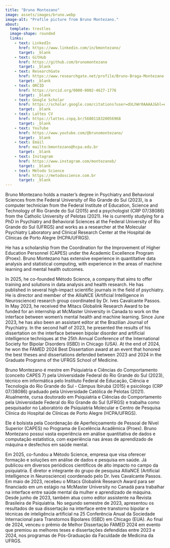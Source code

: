 ```yaml
---
title: "Bruno Montezano"
image: assets/images/bruno.webp
image-alt: "Profile picture from Bruno Montezano."
about: 
  template: trestles
  image-shape: rounded
  links:
    - text: LinkedIn
      href: https://www.linkedin.com/in/bmontezano/
      target: _blank
    - text: GitHub
      href: https://github.com/brunomontezano
      target: _blank
    - text: ResearchGate
      href: https://www.researchgate.net/profile/Bruno-Braga-Montezano
      target: _blank
    - text: ORCID
      href: https://orcid.org/0000-0002-4627-1776
      target: _blank
    - text: Google Scholar
      href: https://scholar.google.com/citations?user=dULhWr0AAAAJ&hl=en
      target: _blank
    - text: Lattes CV
      href: https://lattes.cnpq.br/5680118320056968
      target: _blank
    - text: YouTube
      href: https://www.youtube.com/@brunomontezano/
      target: _blank
    - text: Email
      href: mailto:bmontezano@hcpa.edu.br
      target: _blank
    - text: Instagram
      href: https://www.instagram.com/montezanob/
      target: _blank
    - text: Método Science
      href: https://metodoscience.com.br
      target: _blank
---
```


::: {.content-visible when-profile="english"}
Bruno Montezano holds a master's degree in Psychiatry and Behavioral Sciences
from the Federal University of Rio Grande do Sul (2023), is a computer
technician from the Federal Institute of Education, Science and Technology of
Rio Grande do Sul (2015) and a psychologist (CRP 07/38086) from the Catholic
University of Pelotas (2021). He is currently studying for a PhD in Psychiatry
and Behavioral Sciences at the Federal University of Rio Grande do Sul (UFRGS)
and works as a researcher at the Molecular Psychiatry Laboratory and Clinical
Research Center at the Hospital de Clínicas de Porto Alegre (HCPA/UFRGS).


He has a scholarship from the Coordination for the Improvement of Higher
Education Personnel (CAPES) under the Academic Excellence Program (Proex).
Bruno Montezano has extensive experience in quantitative data analysis and
statistical computing, with experience in the areas of machine learning and
mental health outcomes.

In 2025, he co-founded Método Science, a company that aims to offer training
and solutions in data analysis and health research. He has published in several
high-impact scientific journals in the field of psychiatry. He is director and
member of the AlliaNCE (Artificial Intelligence in Neuroscience) research group
coordinated by Dr. Ives Cavalcante Passos. In May 2023, he received the Mitacs
Globalink Research Award to be funded for an internship at McMaster University
in Canada to work on the interface between women's mental health and machine
learning. Since June 2023, he has also been an assistant editor at the
Brazilian Journal of Psychiatry. In the second half of 2023, he presented the
results of his dissertation on the interface between bipolar disorder and
artificial intelligence techniques at the 25th Annual Conference of the
International Society for Bipolar Disorders (ISBD) in Chicago (USA). At the end
of 2024, he won the FAMED 2024 Best Dissertation award at an event that honored
the best theses and dissertations defended between 2023 and 2024 in the
Graduate Programs of the UFRGS School of Medicine.
:::

::: {.content-visible when-profile="portuguese"}
Bruno Montezano é mestre em Psiquiatria e Ciências do Comportamento (conceito
CAPES 7) pela Universidade Federal do Rio Grande do Sul (2023), técnico em
informática pelo Instituto Federal de Educação, Ciência e Tecnologia do Rio
Grande do Sul - Câmpus Ibirubá (2015) e psicólogo (CRP 07/38086) graduado pela
Universidade Católica de Pelotas (2021). Atualmente, cursa doutorado em
Psiquiatria e Ciências do Comportamento pela Universidade Federal do Rio Grande
do Sul (UFRGS) e trabalha como pesquisador no Laboratório de Psiquiatria
Molecular e Centro de Pesquisa Clínica do Hospital de Clínicas de Porto Alegre
(HCPA/UFRGS).


Ele é bolsista pela Coordenação de Aperfeiçoamento de Pessoal de
Nível Superior (CAPES) no Programa de Excelência Acadêmica (Proex). Bruno
Montezano possui vasta experiência em análise quantitativa de dados e
computação estatística, com experiência nas áreas de aprendizado de máquina e
desfechos em saúde mental.

Em 2025, co-fundou a Método Science, empresa que visa oferecer formação e
soluções em análise de dados e pesquisa em saúde. Já publicou em diversos
periódicos científicos de alto impacto no campo da psiquiatria. É diretor e
integrante do grupo de pesquisa AlliaNCE (Artificial Intelligence in
Neuroscience) coordenado pelo Dr. Ives Cavalcante Passos. Em maio de 2023,
recebeu o Mitacs Globalink Research Award para ser financiado em um estágio na
McMaster University no Canadá para trabalhar na interface entre saúde mental da
mulher e aprendizado de máquina. Desde junho de 2023, também atua como editor
assistente na Revista Brasileira de Psiquiatria. No segundo semestre de 2023,
apresentou os resultados de sua dissertação na interface entre transtorno
bipolar e técnicas de inteligência artificial na 25\textsuperscript{a}
Conferência Anual da Sociedade Internacional para Transtornos Bipolares (ISBD)
em Chicago (EUA). Ao final de 2024, venceu o prêmio de Melhor Dissertação FAMED
2024 em evento que premiou as melhores teses e dissertações defendidas entre
2023 e 2024, nos programas de Pós-Graduação da Faculdade de Medicina da UFRGS.
:::
